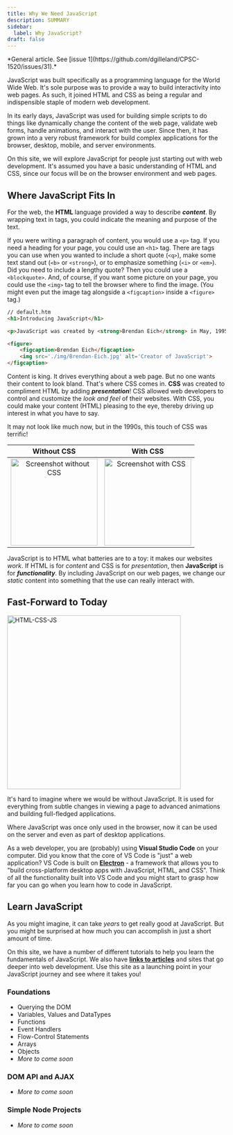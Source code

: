 ```yaml
---
title: Why We Need JavaScript
description: SUMMARY
sidebar:
  label: Why JavaScript?
draft: false
---
```



<Aside title="Work-In-Progress (WIP)" type="caution">
*General article. See [issue 1](https://github.com/dgilleland/CPSC-1520/issues/31).*
</Aside>



JavaScript was built specifically as a programming language for the World Wide Web. It's sole purpose was to provide a way to build interactivity into web pages. As such, it joined HTML and CSS as being a regular and indispensible staple of modern web development.

In its early days, JavaScript was used for building simple scripts to do things like dynamically change the content of the web page, validate web forms, handle animations, and interact with the user. Since then, it has grown into a very robust framework for build complex applications for the browser, desktop, mobile, and server environments.

On this site, we will explore JavaScript for people just starting out with web development. It's assumed you have a basic understanding of HTML and CSS, since our focus will be on the browser environment and web pages.

## Where JavaScript Fits In

For the web, the **HTML** language provided a way to describe ***content***. By wrapping text in tags, you could indicate the meaning and purpose of the text.

If you were writing a paragraph of content, you would use a `<p>` tag. If you need a heading for your page, you could use an `<h1>` tag. There are tags you can use when you wanted to include a short quote (`<q>`), make some text stand out (`<b>` or `<strong>`), or to emphasize something (`<i>` or `<em>`). Did you need to include a lengthy quote? Then you could use a `<blockquote>`. And, of course, if you want some picture on your page, you could use the `<img>` tag to tell the browser where to find the image. (You might even put the image tag alongside a `<figcaption>` inside a `<figure>` tag.)

```html
// default.htm
<h1>Introducing JavaScript</h1>

<p>JavaScript was created by <strong>Brendan Eich</strong> in May, 1995. He created it in <em>10 days</em>!</p>

<figure>
    <figcaption>Brendan Eich</figcaption>
    <img src='./img/Brendan-Eich.jpg' alt='Creator of JavaScript'>
</figcaption>
```

Content is king. It drives everything about a web page. But no one wants their content to look bland. That's where CSS comes in. **CSS** was created to compliment HTML by adding ***presentation***! CSS allowed web developers to control and customize the *look and feel* of their websites. With CSS, you could make your content (HTML) pleasing to the eye, thereby driving up interest in what you have to say.

<Aside title="Web Pages in 1995">
It may not look like much now, but in the 1990s, this touch of CSS was terrific!

| Without CSS | With CSS |
|:-----------:|:--------:|
| <Image src={htmlOnly} alt="Screenshot without CSS" height="200" /> | <Image src={htmlCss} alt="Screenshot with CSS" height="200" /> |
</Aside>


JavaScript is to HTML what batteries are to a toy: it makes our websites *work*. If HTML is for *content* and CSS is for *presentation*, then **JavaScript** is for ***functionality***. By including JavaScript on our web pages, we change our *static* content into something that the use can really interact with.

## Fast-Forward to Today

<Image src={goodDesign} alt="HTML-CSS-JS" class="float-end ml-3" width="400" />

It's hard to imagine where we would be without JavaScript. It is used for everything from subtle changes in viewing a page to advanced animations and building full-fledged applications.

Where JavaScript was once only used in the browser, now it can be used on the server and even as part of desktop applications.

As a web developer, you are (probably) using **Visual Studio Code** on your computer. Did you know that the core of VS Code is "just" a web application? VS Code is built on <a target="_blank" href="https://www.electronjs.org/">**Electron**</a> - a framework that allows you to "build cross-platform desktop apps with JavaScript, HTML, and CSS". Think of all the functionality built into VS Code and you might start to grasp how far you can go when you learn how to code in JavaScript.

## Learn JavaScript

As you might imagine, it can take *years* to get really good at JavaScript. But you might be surprised at how much you can accomplish in just a short amount of time.

On this site, we have a number of different tutorials to help you learn the fundamentals of JavaScript. We also have [**links to articles**](/CPSC-1520/about/bonus/) and sites that go deeper into web development. Use this site as a launching point in your JavaScript journey and see where it takes you!

### Foundations

- <LinkButton variant="minimal" href="/CPSC-1520/tutorials/0030/">Querying the DOM</LinkButton>
- Variables, Values and DataTypes
- Functions
- Event Handlers
- Flow-Control Statements
- Arrays
- Objects
- *More to come soon*

### DOM API and AJAX

- *More to come soon*

### Simple Node Projects

- *More to come soon*






